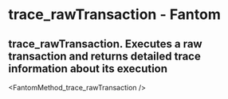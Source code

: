 # trace_rawTransaction - Fantom

## trace_rawTransaction. Executes a raw transaction and returns detailed trace information about its execution


<FantomMethod_trace_rawTransaction />
